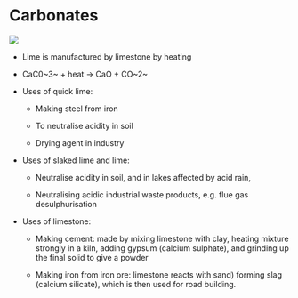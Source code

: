 
# Carbonates

![](https://images.znotes.org/cie/igcse/chemistry-0620/image048.png)

-   Lime is manufactured by limestone by heating

-   CaC0~3~ + heat → CaO + CO~2~

-   Uses of quick lime:

    -   Making steel from iron

    -   To neutralise acidity in soil

    -   Drying agent in industry

-   Uses of slaked lime and lime:

    -   Neutralise acidity in soil, and in lakes affected by acid rain,

    -   Neutralising acidic industrial waste products, e.g. flue gas desulphurisation

-   Uses of limestone:

    -   Making cement: made by mixing limestone with clay, heating mixture strongly in a kiln, adding gypsum (calcium sulphate), and grinding up the final solid to give a powder

    -   Making iron from iron ore: limestone reacts with sand) forming slag (calcium silicate), which is then used for road building.